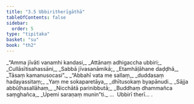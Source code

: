 ```yaml
---
title: "3.5 Ubbiritherīgāthā"
tableOfContents: false
sidebar:
  order: 5
type: "tipitaka"
basket: "su"
book: "th2"
---
```



<DynamicBreadcrumb />

<Division number="51" book="th2">

<Paragraph number="86" type="verses" book="th2">
_“Amma jīvāti vanamhi kandasi,_  
_Attānaṃ adhigaccha ubbiri;_  
_Cullāsītisahassāni,_  
_Sabbā jīvasanāmikā;_  
_Etamhāḷāhane daḍḍhā,_  
_Tāsaṃ kamanusocasi”._  

</Paragraph>

</Division>
<Division number="52" book="th2">

<Paragraph number="87" type="verses" book="th2">
_“Abbahī vata me sallaṃ,_  
_duddasaṃ hadayassitaṃ;_  
_Yaṃ me sokaparetāya,_  
_dhītusokaṃ byapānudi._  

</Paragraph>

</Division>
<Division number="53" book="th2">

<Paragraph number="88" type="verses" book="th2">
_Sājja abbūḷhasallāhaṃ,_  
_Nicchātā parinibbutā;_  
_Buddhaṃ dhammañca saṃghañca,_  
_Upemi saraṇaṃ munin”ti._  


</Paragraph>
</Division>

<Paragraph number="89" type="center" book="th2">
…  Ubbirī therī… .
</Paragraph>